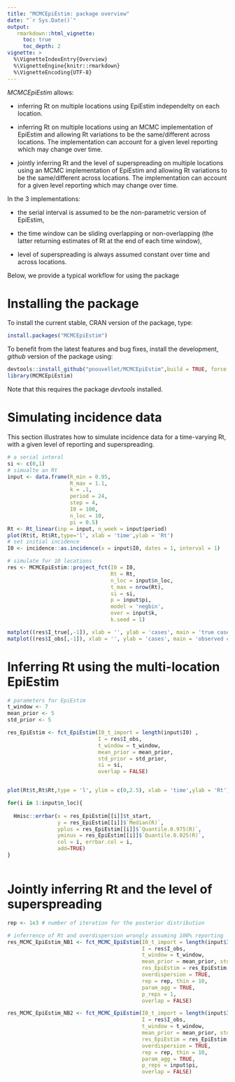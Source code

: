 ```yaml
---
title: "MCMCEpiEstim: package overview"
date: "`r Sys.Date()`"
output:
   rmarkdown::html_vignette:
     toc: true
     toc_depth: 2
vignette: >
  %\VignetteIndexEntry{Overview}
  %\VignetteEngine{knitr::rmarkdown}
  %\VignetteEncoding{UTF-8}
---
```


*MCMCEpiEstim* allows:

- inferring Rt on multiple locations using EpiEstim independelty on each location.

- inferring Rt on multiple locations using an MCMC implementation of EpiEstim and allowing Rt variations 
to be the same/different across locations. The implementation can account for a given level reporting which may change over time. 

- jointly inferring Rt and the level of superspreading on multiple locations using an MCMC implementation of EpiEstim and allowing Rt variations to be the same/different across locations. The implementation can account for a given level reporting which may change over time.

In the 3 implementations:

- the serial interval is assumed to be the non-parametric version of EpiEstim,

- the time window can be sliding overlapping or non-overlapping (the latter returning estimates of Rt at the end of each time window),

- level of superspreading is always assumed constant over time and across locations.

Below, we provide a typical workflow for using the package

# Installing the package

To install the current stable, CRAN version of the package, type:
```r
install.packages("MCMCEpiEstim")
```

To benefit from the latest features and bug fixes, install the development, *github* version of the package using:
```r
devtools::install_github("pnouvellet/MCMCEpiEstim",build = TRUE, force = TRUE)
library(MCMCEpiEstim)
```

Note that this requires the package *devtools* installed.

# Simulating incidence data

This section illustrates how to simulate incidence data for a time-varying Rt, with a given level of reporting and superspreading.

```r

# a serial interal
si <- c(0,1)
# simualte an Rt
input <- data.frame(R_min = 0.95,
                    R_max = 1.1,
                    k = .1,
                    period = 24, 
                    step = 4,
                    I0 = 100,
                    n_loc = 10,
                    pi = 0.5)
Rt <- Rt_linear(inp = input, n_week = input$period)
plot(Rt$t, Rt$Rt,type='l', xlab = 'time',ylab = 'Rt')
# set initial incidence
I0 <- incidence::as.incidence(x = input$I0, dates = 1, interval = 1)

# simulate for 10 locations
res <- MCMCEpiEstim::project_fct(I0 = I0,
                                 Rt = Rt,
                                 n_loc = input$n_loc,
                                 t_max = nrow(Rt),
                                 si = si,
                                 p = input$pi,
                                 model = 'negbin',
                                 over = input$k, 
                                 k.seed = 1)

matplot((res$I_true[,-1]), xlab = '', ylab = 'cases', main = 'true cases')
matplot((res$I_obs[,-1]), xlab = '', ylab = 'cases', main = 'observed cases')

```


# Inferring Rt using the multi-location EpiEstim

```r

# parameters for EpiEstim
t_window <- 7
mean_prior <- 5
std_prior <- 5

res_EpiEstim <- fct_EpiEstim(I0_t_import = length(input$I0) , 
                             I = res$I_obs, 
                             t_window = t_window, 
                             mean_prior = mean_prior, 
                             std_prior = std_prior,
                             si = si, 
                             overlap = FALSE)


plot(Rt$t,Rt$Rt,type = 'l', ylim = c(0,2.5), xlab = 'time',ylab = 'Rt')

for(i in 1:input$n_loc){
  
  Hmisc::errbar(x = res_EpiEstim[[i]]$t_start, 
                y = res_EpiEstim[[i]]$`Median(R)`,
                yplus = res_EpiEstim[[i]]$`Quantile.0.975(R)`,
                yminus = res_EpiEstim[[i]]$`Quantile.0.025(R)`,
                col = i, errbar.col = i, 
                add=TRUE)
}



```


# Jointly inferring Rt and the level of superspreading 



```r

rep <- 1e3 # number of iteration for the posterior distribution

# inferrence of Rt and overdispersion wrongly assuming 100% reporting
res_MCMC_EpiEstim_NB1 <- fct_MCMC_EpiEstim(I0_t_import = length(input$I0) ,
                                           I = res$I_obs,
                                           t_window = t_window,
                                           mean_prior = mean_prior, std_prior = std_prior,
                                           res_EpiEstim = res_EpiEstim, 
                                           overdispersion = TRUE,
                                           rep = rep, thin = 10, 
                                           param_agg = TRUE, 
                                           p_reps = 1,
                                           overlap = FALSE)

res_MCMC_EpiEstim_NB2 <- fct_MCMC_EpiEstim(I0_t_import = length(input$I0) ,
                                           I = res$I_obs, 
                                           t_window = t_window,
                                           mean_prior = mean_prior, std_prior = std_prior,
                                           res_EpiEstim = res_EpiEstim, 
                                           overdispersion = TRUE,
                                           rep = rep, thin = 10, 
                                           param_agg = TRUE,
                                           p_reps = input$pi,
                                           overlap = FALSE)



```

